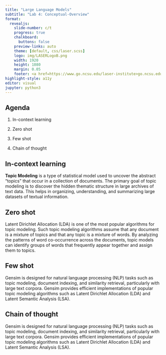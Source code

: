 ```yaml
---
title: "Large Language Models"
subtitle: "Lab 4: Conceptual-Overview"
format:
  revealjs: 
    slide-number: c/t
    progress: true
    chalkboard: 
      buttons: false
    preview-links: auto
    theme: [default, css/laser.scss]
    logo: img/LASERLogoB.png
    width: 1920
    height: 1080
    margin: 0.05
    footer: <a href=https://www.go.ncsu.edu/laser-institute>go.ncsu.edu/laser-institute
highlight-style: a11y
editor: visual
jupyter: python3
---
```


## Agenda

1.  In-context learning

2.  Zero shot

3.  Few shot

4.  Chain of thought

## In-context learning

**Topic Modeling** is a type of statistical model used to uncover the abstract "topics" that occur in a collection of documents. The primary goal of topic modeling is to discover the hidden thematic structure in large archives of text data. This helps in organizing, understanding, and summarizing large datasets of textual information.

## Zero shot

Latent Dirichlet Allocation (LDA) is one of the most popular algorithms for topic modeling. Such topic modeling algorithms assume that any document is a mixture of topics and that any topic is a mixture of words. By analyzing the patterns of word co-occurrence across the documents, topic models can identify groups of words that frequently appear together and assign them to topics.

## Few shot

Gensim is designed for natural language processing (NLP) tasks such as topic modeling, document indexing, and similarity retrieval, particularly with large text corpora. Gensim provides efficient implementations of popular topic modeling algorithms such as Latent Dirichlet Allocation (LDA) and Latent Semantic Analysis (LSA).

## Chain of thought

Gensim is designed for natural language processing (NLP) tasks such as topic modeling, document indexing, and similarity retrieval, particularly with large text corpora. Gensim provides efficient implementations of popular topic modeling algorithms such as Latent Dirichlet Allocation (LDA) and Latent Semantic Analysis (LSA).
